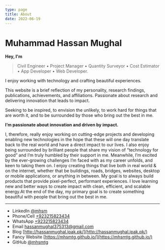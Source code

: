 ```yaml
---
type: page
title: About
date: 2022-06-19
---
```


# Muhammad Hassan Mughal

**Hey, I'm**
> Civil Engineer • Project Manager • Quantity Surveyor • Cost Estimator • App Developer • Web Developer.


I enjoy working with technology and crafting beautiful experiences.

This website is a brief reflection of my personality, research findings, publications, achievements, and affiliations. Passionate about research and delivering innovation that leads to impact.

Seeking to be inspired, to envision the unlikely, to work hard for things that are worth it, and to be surrounded by those who bring out the best in me.

**I’m passionate about innovation and driven by impact.**

I, therefore, really enjoy working on cutting-edge projects and developing enabling new technologies in the hope that these will one day translate back to the real world and have a direct impact to our lives. I also enjoy being surrounded by brilliant people that share my vision of “technology for good” and I’m truly humbled by their support in me. Meanwhile, I’m excited by the ever-growing challenges I’m faced with as my career unfolds, and keen to taking them on. I enjoy creating things that live both in real world & on the internet, whether that be buildings, roads, bridges, websites, desktop or mobile applications, or anything in between. My goal is to always build products that provide pixel-perfect, performant experiences. I love learning new and better ways to create impact with clean, efficient, and scalable energy.At the end of the day, my primary goal is to create something beautiful with people that bring out the best in me.

---

- LinkedIn [@mhsm](https://linkedin.com/in/mhsm)
- Phone/Cell [+923215823434](tel:+923215823434)
- WhatsApp [+923215823434](https://api.whatsapp.com/send?phone=923215823434&text&app_absent=0)
- Email hassanmughal375313@gmail.com
- Blog [http://hassanmughal.ipak.pk/](http://hassanmughal.ipak.pk/)
- Fancy Website [https://mhsmtg.github.io/](https://mhsmtg.github.io/)
- GitHub [@mhsmtg](https://github.com/mhsmtg)
